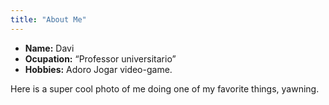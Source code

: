 ```yaml
---
title: "About Me"
---
```


- __Name:__ Davi 
- __Ocupation:__ "Professor universitario"
- __Hobbies:__ Adoro Jogar video-game. 

Here is a super cool photo of me doing one of my favorite things, yawning. 